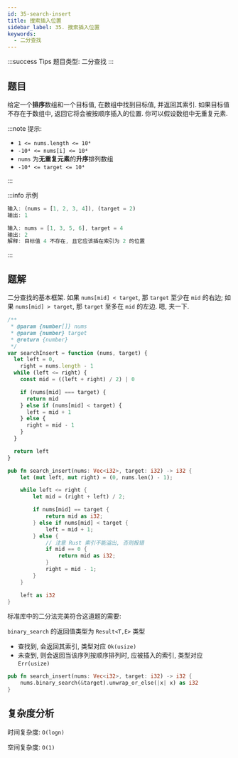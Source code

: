 ```yaml
---
id: 35-search-insert
title: 搜索插入位置
sidebar_label: 35. 搜索插入位置
keywords:
  - 二分查找
---
```


:::success Tips
题目类型: 二分查找
:::

## 题目

给定一个**排序**数组和一个目标值, 在数组中找到目标值, 并返回其索引. 如果目标值不存在于数组中, 返回它将会被按顺序插入的位置. 你可以假设数组中无重复元素.

:::note 提示:

- `1 <= nums.length <= 10⁴`
- `-10⁴ <= nums[i] <= 10⁴`
- `nums` 为**无重复元素**的**升序**排列数组
- `-10⁴ <= target <= 10⁴`

:::

:::info 示例

```ts
输入: (nums = [1, 2, 3, 4]), (target = 2)
输出: 1
```

```ts
输入: nums = [1, 3, 5, 6], target = 4
输出: 2
解释: 目标值 4 不存在, 且它应该插在索引为 2 的位置
```

:::

## 题解

二分查找的基本框架. 如果 `nums[mid] < target`, 那 `target` 至少在 `mid` 的右边; 如果 `nums[mid] > target`, 那 `target` 至多在 `mid` 的左边. 嗯, 夹一下.


<Tabs>
  <TabItem value="JavaScript" label="JavaScript" default>

```ts
/**
 * @param {number[]} nums
 * @param {number} target
 * @return {number}
 */
var searchInsert = function (nums, target) {
  let left = 0,
    right = nums.length - 1
  while (left <= right) {
    const mid = ((left + right) / 2) | 0

    if (nums[mid] === target) {
      return mid
    } else if (nums[mid] < target) {
      left = mid + 1
    } else {
      right = mid - 1
    }
  }

  return left
}
```

</TabItem>
<TabItem value="Rust" label="Rust">

```rust
pub fn search_insert(nums: Vec<i32>, target: i32) -> i32 {
    let (mut left, mut right) = (0, nums.len() - 1);

    while left <= right {
        let mid = (right + left) / 2;

        if nums[mid] == target {
            return mid as i32;
        } else if nums[mid] < target {
            left = mid + 1;
        } else {
            // 注意 Rust 索引不能溢出, 否则报错
            if mid == 0 {
                return mid as i32;
            }
            right = mid - 1;
        }
    }

    left as i32
}
```

</TabItem>

<TabItem value="Rust - 自带 binary_search 方法" label="Rust - 自带 binary_search 方法">

标准库中的二分法完美符合这道题的需要:

`binary_search` 的返回值类型为 `Result<T,E>` 类型

- 查找到, 会返回其索引, 类型对应 `Ok(usize)`
- 未查到, 则会返回当该序列按顺序排列时, 应被插入的索引, 类型对应 `Err(usize)`

```rust
pub fn search_insert(nums: Vec<i32>, target: i32) -> i32 {
    nums.binary_search(&target).unwrap_or_else(|x| x) as i32
}
```

</TabItem>
</Tabs>

## 复杂度分析

时间复杂度: `O(logn)`

空间复杂度: `O(1)`
